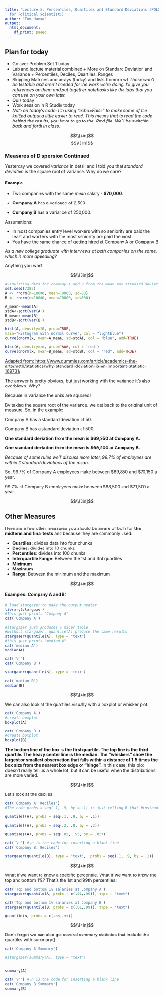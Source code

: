 ```yaml
---
title: 'Lecture 5: Percentiles, Quartiles and Standard Deviations (POLS 3316 - Statistics
  for Political Scientists)'
author: "Tom Hanna"
output:
  html_document:
    df_print: paged
---
```


## Plan for today

+ Go over Problem Set 1 today
+ Lab and lecture material combined
        + More on Standard Deviation and Variance
        + Percentiles, Deciles, Quartiles, Ranges
+ Skipping Matrices and arrays (today) and lists (tomorrow) 
        *These won't be testable and aren't needed for the work we're doing. I'll give you references on them and put together notebooks like the labs that you can use on your own later.*
+ Quiz today
+ Work session in R Studio today
+ *Note on today's code: I'm using "echo=False" to make some of the knitted output a little easier to read. This means that to read the code behind the results, you have to go to the .Rmd file. We'll be switchin back and forth in class.*

$$\\[4in]$$
$$\\[1in]$$

### Measures of Dispersion Continued

Yesterday we covered *variance* in detail and I told you that *standard deviation* is the square root of variance. Why do we care?

#### Example

+ Two companies with the same *mean* salary - **$70,000**.

+ **Company A** has a variance of 2,500. 

+ **Company B** has a variance of 250,000.

Assumptions: 

* In most companies entry level workers with no seniority are paid the least and workers with the most seniority are paid the most. 
* You have the same chance of getting hired at Company A or Company B

*As a new college graduate with interviews at both companies on the same, which is more appealing?*


Anything you want

$$\\[3in]$$

```r

#Simulating data for company A and B from the mean and standard deviation
set.seed(7385)
A <- rnorm(n=10000, mean=70000, sd=50)
B <- rnorm(n=10000, mean=70000, sd=500)

A_mean<-mean(A)
stdA<-sqrt(var(A))
B_mean<-mean(B)
stdB<-sqrt(var(B))

hist(A, density=20, prob=TRUE,
main="Histogram with normal curve", col = "lightblue")
curve(dnorm(x, mean=A_mean, sd=stdA), col = "blue", add=TRUE)

hist(B, density=20, prob=TRUE, col = "red")
curve(dnorm(x, mean=B_mean, sd=stdB), col = "red", add=TRUE)

```


[Adapted from: https://www.dummies.com/article/academics-the-arts/math/statistics/why-standard-deviation-is-an-important-statistic-169731/](https://www.dummies.com/article/academics-the-arts/math/statistics/why-standard-deviation-is-an-important-statistic-169731/)

The answer is pretty obvious, but just working with the variance it's also overblown. Why?

Because in variance the units are squared!

By taking the square root of the variance, we get back to the original unit of measure. So, in the example:

Company A has a standard deviation of 50. 

Company B has a standard deviation of 500. 


**One standard deviation from the mean is $69,950 at Company A.**

**One standard deviation from the mean is $69,500 at Company B.**

*Because of some rules we'll discuss more later, 99.7% of employees are within 3 standard deviations of the mean.*

So, 99.7% of Company A employees make between \$69,850 and \$70,150 a year. 

99.7% of Company B employees make between \$68,500 and \$71,500 a year. 

$$\\[3in]$$

## Other Measures


Here are a few other measures you should be aware of both for **the midterm and final tests** and because they are commonly used:

+ **Quartiles**: divides data into four chunks
+ **Deciles**: divides into 10 chunks
+ **Percentiles**: divides into 100 chunks
+ **Interquartile Range**: Between the 1st and 3rd quartiles
+ **Minimum**
+ **Maximum**
+ **Range**: Between the minimum and the maximum

$$\\[4in]$$

#### Examples: Company A and B:


```r
# load stargazer to make the output neater
library(stargazer)
#This just prints "Company A"
cat('Company A')


```

```r
#stargazer just produces a nicer table
#without stargazer, quantile(A) produce the same results
stargazer(quantile(A), type = "text")
#this just prints "median A"
cat('median A')
median(A)

cat('\n')
cat('Company B')

stargazer(quantile(B), type = "text")

cat('median B')
median(B)

```

$$\\[4in]$$

We can also look at the quartiles visually with a boxplot or whisker plot:

```r

cat('Company A')
#create boxplot 
boxplot(A)

cat('Company B')
#create boxplot 
boxplot(B)
```

**The bottom line of the box is the first quartile. The top line is the third quartile. The heavy center line is the median. The "whiskers" show the largest or smallest observation that falls within a distance of 1.5 times the box size from the nearest box edge or "hinge".** In this case, this plot doesn't really tell us a whole lot, but it can be useful when the distributions are more varied.

$$\\[4in]$$

Let's look at the deciles:

```r

cat('Company A: Deciles')
#The code probs = seq(.1, .9, by = .1) is just telling R that #instead of the default of quartiles we want to split the data by #a sequence running from .1 to .9 and separate by .1. Another way #of saying that is 0.1, 0.2, 0.3, 0.4 and so on up to 0.9, or ten #ranks - deciles. 

quantile((A), probs = seq(.1, .9, by = .1))

quantile((A), probs = seq(.2, .8, by = .2))

quantile((A), probs = seq(.05, .95, by = .05))

cat('\n') #\n is the code for inserting a blank line
cat('Company B: Deciles')

stargazer(quantile(B), type = "text",  probs = seq(.1, .9, by = .1))


```

$$\\[4in]$$

What if we want to know a specific percentile. What if we want to know the top and bottom 1%? That's the 1st and 99th percentiles:

```r
cat('Top and bottom 1% salaries at Company A')
stargazer(quantile(A, probs = c(.01,.99)), type = "text")

cat('Top and bottom 1% salaries at Company B')
stargazer(quantile(B, probs = c(.01,.99)), type = "text")

quantile(B, probs = c(.05,.95))

```

$$\\[4in]$$


Don't forget we can also get several summary statistics that include the quartiles with summary():

```r
cat('Company A Summary')

#stargazer(summary(A), type = "text")


summary(A)

cat('\n') #\n is the code for inserting a blank line
cat('Company B Summary')
summary(B)


```


